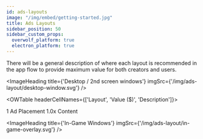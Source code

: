 ```yaml
---
id: ads-layouts
image: "/img/embed/getting-started.jpg"
title: Ads Layouts
sidebar_position: 50
sidebar_custom_props:
  overwolf_platform: true
  electron_platform: true
---
```


There will be a general description of where each layout is recommended in the app flow to provide maximum value for both creators and users.

<ImageHeading 
  title={'Desktop / 2nd screen windows'}
  imgSrc={'/img/ads-layout/desktop-window.svg'}
/>

<OWTable headerCellNames={['Layout', 'Value ($)', 'Description']}>

  <OWTableRow isExpended={true}>
    <th>1 Ad Placement</th>
    <th>1.0x</th>
    <th>Content</th>
  </OWTableRow>

</OWTable>


<ImageHeading 
  title={'In-Game Windows'}
  imgSrc={'/img/ads-layout/in-game-overlay.svg'}
/>

